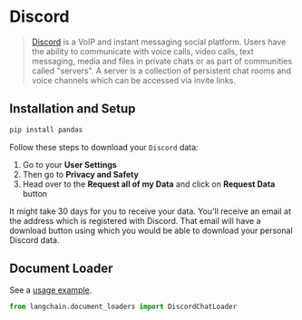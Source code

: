 # Discord

>[Discord](https://discord.com/) is a VoIP and instant messaging social platform. Users have the ability to communicate 
> with voice calls, video calls, text messaging, media and files in private chats or as part of communities called 
> "servers". A server is a collection of persistent chat rooms and voice channels which can be accessed via invite links.

## Installation and Setup


```bash
pip install pandas
```

Follow these steps to download your `Discord` data:

1. Go to your **User Settings**
2. Then go to **Privacy and Safety**
3. Head over to the **Request all of my Data** and click on **Request Data** button

It might take 30 days for you to receive your data. You'll receive an email at the address which is registered 
with Discord. That email will have a download button using which you would be able to download your personal Discord data.


## Document Loader

See a [usage example](/docs/integrations/document_loaders/discord).

```python
from langchain.document_loaders import DiscordChatLoader
```
